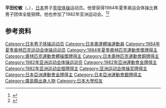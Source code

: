 {{NoteTA|G1=Sports}}
'''平田伦敏'''（{{jpn|j=平田 倫敏|hg=ひらた のりとし|rm=Hirata Noritoshi}}，{{bd|1958年|3月1日||}}），[[日本|日本]]男子[[竞技体操|竞技体操]]运动员。他曾获得1984年夏季奥运会体操比赛男子团体全能铜牌。他也参加了1982年亚洲运动会。<ref>{{Cite web|title=Noritoshi HIRATA|url=https://www.olympic.org/noritoshi-hirata|accessdate=2021-03-27|work=International Olympic Committee|archive-date=2017-11-07|archive-url=https://web.archive.org/web/20171107030329/https://www.olympic.org/noritoshi-hirata|dead-url=no}}</ref><ref>{{cite web|url=https://www.olympedia.org/athletes/30584|title=Noritoshi Hirata|work=Olympedia|accessdate=2021-03-28|archive-date=2021-06-04|archive-url=https://web.archive.org/web/20210604234249/https://www.olympedia.org/athletes/30584|dead-url=no}}</ref>

== 参考资料 ==
{{reflist}}

{{Authority control}}
{{DEFAULTSORT:Hirata, Noritoshi}}
[[Category:日本男子体操运动员|Category:日本男子体操运动员]]
[[Category:日本奧運體操運動員|Category:日本奧運體操運動員]]
[[Category:1984年夏季奥林匹克运动会体操运动员|Category:1984年夏季奥林匹克运动会体操运动员]]
[[Category:1984年夏季奧林匹克運動會獎牌得主|Category:1984年夏季奧林匹克運動會獎牌得主]]
[[Category:奧林匹克運動會體操獎牌得主|Category:奧林匹克運動會體操獎牌得主]]
[[Category:日本奧林匹克運動會銅牌得主|Category:日本奧林匹克運動會銅牌得主]]
[[Category:1982年亚洲运动会体操运动员|Category:1982年亚洲运动会体操运动员]]
[[Category:1982年亞洲運動會金牌得主|Category:1982年亞洲運動會金牌得主]]
[[Category:1982年亚洲运动会银牌得主|Category:1982年亚洲运动会银牌得主]]
[[Category:亚洲运动会体操奖牌得主|Category:亚洲运动会体操奖牌得主]]
[[Category:日本亞洲運動會金牌得主|Category:日本亞洲運動會金牌得主]]
[[Category:日本亞洲運動會銀牌得主|Category:日本亞洲運動會銀牌得主]]
[[Category:廣島縣出身人物|Category:廣島縣出身人物]]
[[Category:日本大學校友|Category:日本大學校友]]